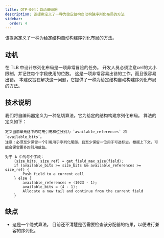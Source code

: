 ```yaml
---
title: OTP-004：自动编码器
description: 该提案定义了一种为给定结构自动构建序列化布局的方法
sidebar:
  order: 4
---
```


该提案定义了一种为给定结构自动构建序列化布局的方法。

## 动机

在 TLB 中设计序列化布局是一项非常冒险的任务。 开发人员必须注意cell的大小限制，并记住每个字段使用的位数。 这是一项非常容易出错的工作，而且很容易出错。 本建议旨在解决这一问题，它提供了一种为给定结构自动构建序列化布局的方法。

## 技术说明

我们将自编码器定义为一种急切算法，它为给定的结构构建序列化布局。 算法的定义如下：

```text
定义当前单元格中的可用引用和位分别为 `available_references` 和 `available_bits`。
注意：必须至少保留一个引用用于序列化尾部，且至少保留一位用于可选标志。根据上下文，可能会保留更多的引用或位。

对于 A 中的每个字段：
    (size_bits, size_ref) = get_field_max_size(field);
    if (available_bits >= size_bits && available_references >= size_ref) {
        Push field to a current cell
    } else {
        available_references = (1023 - 1);
        available_bits = (4 - 1);
        Allocate a new tail and continue from the current field
    }
```

## 缺点

- 这是一个隐式算法。 目前还不清楚是否需要检查该分配器的结果，以便进行兼容的序列化。
